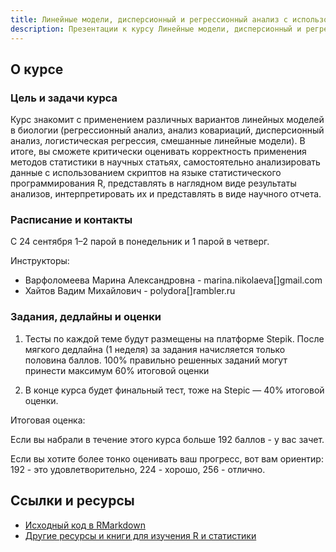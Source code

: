 ```yaml
---
title: Линейные модели, дисперсионный и регрессионный анализ с использованием R
description: Презентации к курсу Линейные модели, дисперсионный и регрессионный анализ с использованием R
---
```

 
## О курсе

### Цель и задачи курса

Курс знакомит с применением различных вариантов линейных моделей в биологии (регрессионный анализ, анализ ковариаций, дисперсионный анализ, логистическая регрессия, смешанные линейные модели). В итоге, вы сможете критически оценивать корректность применения методов статистики в научных статьях, самостоятельно анализировать данные с использованием скриптов на языке статистического программирования R, представлять в наглядном виде результаты анализов, интерпретировать их и представлять в виде научного отчета.

### Расписание и контакты

С 24 сентября 1--2 парой в понедельник и 1 парой в четверг.

Инструкторы: 

- Варфоломеева Марина Александровна -  marina.nikolaeva[]gmail.com
- Хайтов Вадим Михайлович - polydora[]rambler.ru

### Задания, дедлайны и оценки

(1) Тесты по каждой теме будут размещены на платформе Stepik. После мягкого дедлайна (1 неделя) за задания начисляется только половина баллов. 100% правильно решенных заданий могут принести максимум 60% итоговой оценки

(2) В конце курса будет финальный тест, тоже на Stepic --- 40% итоговой оценки.

Итоговая оценка:

Если вы набрали в течение этого курса больше 192 баллов - у вас зачет.

Если вы хотите более тонко оценивать ваш прогресс, вот вам ориентир: 192 - это удовлетворительно, 224 - хорошо, 256 - отлично.

## Ссылки и ресурсы

- [Исходный код в RMarkdown](http://github.com/varmara/linmodr)
- [Другие ресурсы и книги для изучения R и статистики](resources.html)

<!--

- [Как и где можно найти помощь с R и статистикой](more_help.html)

-->
